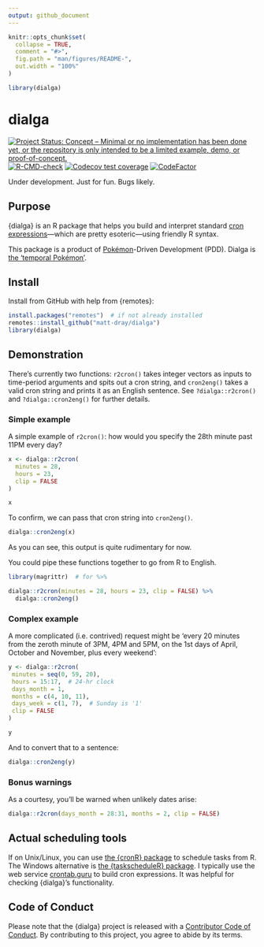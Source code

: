 ```yaml
---
output: github_document
---
```


<!-- README.md is generated from README.Rmd. Please edit that file -->

```r
knitr::opts_chunk$set(
  collapse = TRUE,
  comment = "#>",
  fig.path = "man/figures/README-",
  out.width = "100%"
)

library(dialga)
```

# dialga

<!-- badges: start -->
[![Project Status: Concept – Minimal or no implementation has been done
yet, or the repository is only intended to be a limited example, demo,
or
proof-of-concept.](https://www.repostatus.org/badges/latest/concept.svg)](https://www.repostatus.org/#concept)
[![R-CMD-check](https://github.com/matt-dray/dialga/workflows/R-CMD-check/badge.svg)](https://github.com/matt-dray/dialga/actions)
[![Codecov test coverage](https://codecov.io/gh/matt-dray/dialga/branch/main/graph/badge.svg)](https://codecov.io/gh/matt-dray/dialga?branch=main)
[![CodeFactor](https://www.codefactor.io/repository/github/matt-dray/dialga/badge)](https://www.codefactor.io/repository/github/matt-dray/dialga)
<!-- badges: end -->

Under development. Just for fun. Bugs likely.

## Purpose

{dialga} is an R package that helps you build and interpret standard [cron expressions](https://en.wikipedia.org/wiki/Cron#CRON_expression)---which are pretty esoteric---using friendly R syntax.

This package is a product of [Pokémon](https://www.pokemon.com/uk/)-Driven Development (PDD). Dialga is [the 'temporal Pokémon'](https://bulbapedia.bulbagarden.net/wiki/Dialga_(Pok%C3%A9mon)).

## Install

Install from GitHub with help from {remotes}:

```r
install.packages("remotes")  # if not already installed
remotes::install_github("matt-dray/dialga")
library(dialga)
```

## Demonstration

There's currently two functions: `r2cron()` takes integer vectors as inputs to time-period arguments and spits out a cron string, and `cron2eng()` takes a valid cron string and prints it as an English sentence. See `?dialga::r2cron()` and `?dialga::cron2eng()` for further details.

### Simple example

A simple example of `r2cron()`: how would you specify the 28th minute past 11PM every day?

```r
x <- dialga::r2cron(
  minutes = 28, 
  hours = 23,
  clip = FALSE
)

x
```

To confirm, we can pass that cron string into `cron2eng()`.

```r
dialga::cron2eng(x)
```

As you can see, this output is quite rudimentary for now.

You could pipe these functions together to go from R to English.

```r
library(magrittr)  # for %>%

dialga::r2cron(minutes = 28, hours = 23, clip = FALSE) %>% 
  dialga::cron2eng()
```

### Complex example

A more complicated (i.e. contrived) request might be 'every 20 minutes from the zeroth minute of 3PM, 4PM and 5PM, on the 1st days of April, October and November, plus every weekend':

```r
y <- dialga::r2cron(
 minutes = seq(0, 59, 20),
 hours = 15:17,  # 24-hr clock
 days_month = 1,
 months = c(4, 10, 11),
 days_week = c(1, 7),  # Sunday is '1'
 clip = FALSE
)

y
```

And to convert that to a sentence:

```r
dialga::cron2eng(y)
```

### Bonus warnings

As a courtesy, you'll be warned when unlikely dates arise:

```r
dialga::r2cron(days_month = 28:31, months = 2, clip = FALSE)
```

## Actual scheduling tools

If on Unix/Linux, you can use [the {cronR} package](https://github.com/bnosac/cronR) to schedule tasks from R. The Windows alternative is [the {taskscheduleR} package](https://github.com/bnosac/taskscheduleR). I typically use the web service [crontab.guru](https://crontab.guru) to build cron expressions. It was helpful for checking {dialga}'s functionality.

## Code of Conduct

Please note that the {dialga} project is released with a [Contributor Code of Conduct](https://contributor-covenant.org/version/2/0/CODE_OF_CONDUCT.html). By contributing to this project, you agree to abide by its terms.
